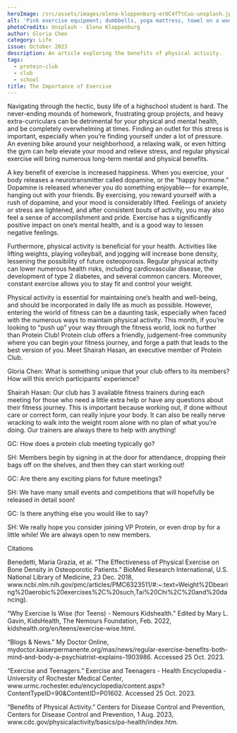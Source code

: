 ```yaml
---
heroImage: /src/assets/images/elena-kloppenburg-erUC4fTtCuo-unsplash.jpg
alt: 'Pink exercise equipment; dumbbells, yoga mattress, towel on a wood floor'
photoCredits: Unsplash - Elena Kloppenburg
author: Gloria Chen
category: Life
issue: October 2023
description: An article exploring the benefits of physical activity.
tags:
  - protein-club
  - club
  - school
title: The Importance of Exercise
---
```


Navigating through the hectic, busy life of a highschool student is hard. The never-ending mounds of homework, frustrating group projects, and heavy extra-curriculars can be detrimental for your physical and mental health, and be completely overwhelming at times. Finding an outlet for this stress is important, especially when you’re finding yourself under a lot of pressure. An evening bike around your neighborhood, a relaxing walk, or even hitting the gym can help elevate your mood and relieve stress, and regular physical exercise will bring numerous long-term mental and physical benefits.

A key benefit of exercise is increased happiness. When you exercise, your body releases a neurotransmitter called dopamine, or the “happy hormone.” Dopamine is released whenever you do something enjoyable— for example, hanging out with your friends. By exercising, you reward yourself with a rush of dopamine, and your mood is considerably lifted. Feelings of anxiety or stress are lightened, and after consistent bouts of activity, you may also feel a sense of accomplishment and pride. Exercise has a significantly positive impact on one’s mental health, and is a good way to lessen negative feelings.

Furthermore, physical activity is beneficial for your health. Activities like lifting weights, playing volleyball, and jogging will increase bone density, lessening the possibility of future osteoporosis. Regular physical activity can lower numerous health risks, including cardiovascular disease, the development of type 2 diabetes, and several common cancers. Moreover, constant exercise allows you to stay fit and control your weight.

Physical activity is essential for maintaining one’s health and well-being, and should be incorporated in daily life as much as possible. However, entering the world of fitness can be a daunting task, especially when faced with the numerous ways to maintain physical activity. This month, if you’re looking to “push up” your way through the fitness world, look no further than Protein Club! Protein club offers a friendly, judgement-free community where you can begin your fitness journey, and forge a path that leads to the best version of you. Meet Shairah Hasan, an executive member of Protein Club.

Gloria Chen: What is something unique that your club offers to its members? How will this enrich participants’ experience?

Shairah Hasan: Our club has 3 available fitness trainers during each meeting for those who need a little extra help or have any questions about their fitness journey. This is important because working out, if done without care or correct form, can really injure your body. It can also be really nerve wracking to walk into the weight room alone with no plan of what you’re doing. Our trainers are always there to help with anything!

GC: How does a protein club meeting typically go?

SH: Members begin by signing in at the door for attendance, dropping their bags off on the shelves, and then they can start working out!

GC: Are there any exciting plans for future meetings?

SH: We have many small events and competitions that will hopefully be released in detail soon!

GC: Is there anything else you would like to say?

SH: We really hope you consider joining VP Protein, or even drop by for a little while! We are always open to new members.

Citations

Benedetti, Maria Grazia, et al. “The Effectiveness of Physical Exercise on Bone Density in Osteoporotic Patients.” BioMed Research International, U.S. National Library of Medicine, 23 Dec. 2018, www\.ncbi.nlm.nih.gov/pmc/articles/PMC6323511/#:\~:text=Weight%2Dbearing%20aerobic%20exercises%2C%20such,Tai%20Chi%2C%20and%20dancing).

“Why Exercise Is Wise (for Teens) - Nemours Kidshealth.” Edited by Mary L. Gavin, KidsHealth, The Nemours Foundation, Feb. 2022, kidshealth.org/en/teens/exercise-wise.html.

“Blogs & News.” My Doctor Online, mydoctor.kaiserpermanente.org/mas/news/regular-exercise-benefits-both-mind-and-body-a-psychiatrist-explains-1903986. Accessed 25 Oct. 2023.

“Exercise and Teenagers.” Exercise and Teenagers - Health Encyclopedia - University of Rochester Medical Center, www\.urmc.rochester.edu/encyclopedia/content.aspx?ContentTypeID=90\&ContentID=P01602. Accessed 25 Oct. 2023.

“Benefits of Physical Activity.” Centers for Disease Control and Prevention, Centers for Disease Control and Prevention, 1 Aug. 2023, www\.cdc.gov/physicalactivity/basics/pa-health/index.htm.
